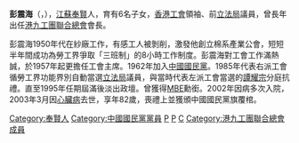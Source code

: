 {{Infobox_officeholder
| name = 彭震海<br>Pang Chun-hoi
| image = [[File:彭震海.jpg|200px]]
| office1 = [[立法局|香港立法局議員]]
| term_start1 = 1985年10月30日
| term_end1 = 1995年7月31日
| constituency1 = [[勞工界功能界別|勞工界]]
| successor1= [[李啟明_(香港)|李啟明]]
| date of birth = {{birth date|1921|6|26}}
| place of birth = {{ROC-1912}}[[江蘇省_(中華民國)|江蘇省]][[奉賢縣|奉賢縣]]
| date of death = {{death date and age|2003|2|28|1921|6|26}}
| place of death = {{HKG}}
| party = {{KMT}}
| spouse = 
| relatives =
| educate =
* 高中程度
}}
'''彭震海'''{{MBE}}{{JP}}（{{lang-en|'''Pang Chun-hoi'''}}，{{bd|1921年|6月26日|2003年|2月28日|Pang}}），[[江蘇|江蘇]][[奉賢|奉賢]]人，育有6名子女，[[香港|香港]][[工會|工會]]領袖、前[[立法局|立法局]]議員，曾長年出任[[港九工團聯合總會|港九工團聯合總會]]會長。

彭震海1950年代在紗廠工作，有感工人被剝削，激發他創立棉系產業公會，短短半年間成功為勞工界爭取「三班制」的8小時工作制度。彭震海對工會工作滿熱誠，於1957年起更擔任工會主席。1962年加入[[中國國民黨|中國國民黨]]。1985年代表右派工會循勞工界功能界別自動當選[[立法局|立法局]]議員，與當時代表左派工會當選的[[譚耀宗|譚耀宗]]分庭抗禮。直至1995年任期屆滿後淡出政壇。曾獲得[[MBE|MBE]]勳銜。2002年因病多次入院，2003年3月因[[心臟病|心臟病]]去世，享年82歲，喪禮上並獲頒中國國民黨旗覆棺。

{{香港立法局議員 (1985-1988)}}
{{香港立法局議員 (1988-1991)}}
{{香港立法局議員 (1991-1995)}}

[[Category:奉賢人|Category:奉賢人]]
[[Category:中國國民黨黨員|Category:中國國民黨黨員]]
[[Category:MBE勳銜|P]]
[[Category:前香港立法局議員|P]]
[[Category:彭姓|C]]
[[Category:港九工團聯合總會成員|Category:港九工團聯合總會成員]]